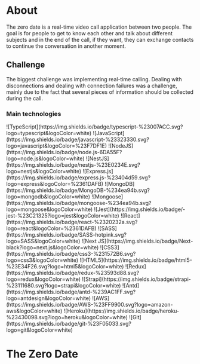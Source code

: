 
# About

The zero date is a real-time video call application between two people.
The goal is for people to get to know each other and talk about different subjects and in the
end of the call, if they want, they can exchange contacts to continue the conversation in
another moment.

## Challenge

The biggest challenge was implementing real-time calling. Dealing with disconnections and dealing with
connection failures was a challenge, mainly due to the fact that several pieces of information
should be collected during the call.

### Main technologies

<SkillsContainer>
<SkillRow>
  ![TypeScript](https://img.shields.io/badge/typescript-%23007ACC.svg?logo=typescript&logoColor=white)
  ![JavaScript](https://img.shields.io/badge/javascript-%23323330.svg?logo=javascript&logoColor=%23F7DF1E)
</SkillRow>

<SkillRow>
  ![NodeJS](https://img.shields.io/badge/node.js-6DA55F?logo=node.js&logoColor=white)
  ![NestJS](https://img.shields.io/badge/nestjs-%23E0234E.svg?logo=nestjs&logoColor=white)
  ![Express.js](https://img.shields.io/badge/express.js-%23404d59.svg?logo=express&logoColor=%2361DAFB)
  ![MongoDB](https://img.shields.io/badge/MongoDB-%234ea94b.svg?logo=mongodb&logoColor=white)
  ![Mongoose](https://img.shields.io/badge/mongoose-%234ea94b.svg?logo=mongoose&logoColor=white)
  ![Jest](https://img.shields.io/badge/-jest-%23C21325?logo=jest&logoColor=white)
</SkillRow>

<SkillRow>
  ![React](https://img.shields.io/badge/react-%2320232a.svg?logo=react&logoColor=%2361DAFB)
  ![SASS](https://img.shields.io/badge/SASS-hotpink.svg?logo=SASS&logoColor=white)
  ![Next
  JS](https://img.shields.io/badge/Next-black?logo=next.js&logoColor=white)
  ![CSS3](https://img.shields.io/badge/css3-%231572B6.svg?logo=css3&logoColor=white)
  ![HTML5](https://img.shields.io/badge/html5-%23E34F26.svg?logo=html5&logoColor=white)
  ![Redux](https://img.shields.io/badge/redux-%23593d88.svg?logo=redux&logoColor=white)
  ![Strapi](https://img.shields.io/badge/strapi-%23111680.svg?logo=strapi&logoColor=white)
  ![Antd](https://img.shields.io/badge/antd-%239AC1FF.svg?logo=antdesign&logoColor=white)
</SkillRow>

<SkillRow>
  ![AWS](https://img.shields.io/badge/AWS-%23FF9900.svg?logo=amazon-aws&logoColor=white)
  ![Heroku](https://img.shields.io/badge/heroku-%23430098.svg?logo=heroku&logoColor=white)
</SkillRow>

<SkillRow>
![Git](https://img.shields.io/badge/git-%23F05033.svg?logo=git&logoColor=white)
</SkillRow>
</SkillsContainer>

# <span className="hidden"> The Zero Date</span>
